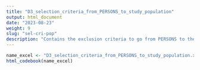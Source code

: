 ```yaml
---
title: "D3_selection_criteria_from_PERSONS_to_study_population"
output: html_document
date: "2023-08-23"
weight: 9
slug: "sel-cri-pop"
description: "Contains the exclusion criteria to go from PERSONS to the study population"
---
```


```r
name_excel <- "D3_selection_criteria_from_PERSONS_to_study_population.xlsx"
html_codebook(name_excel)
```
